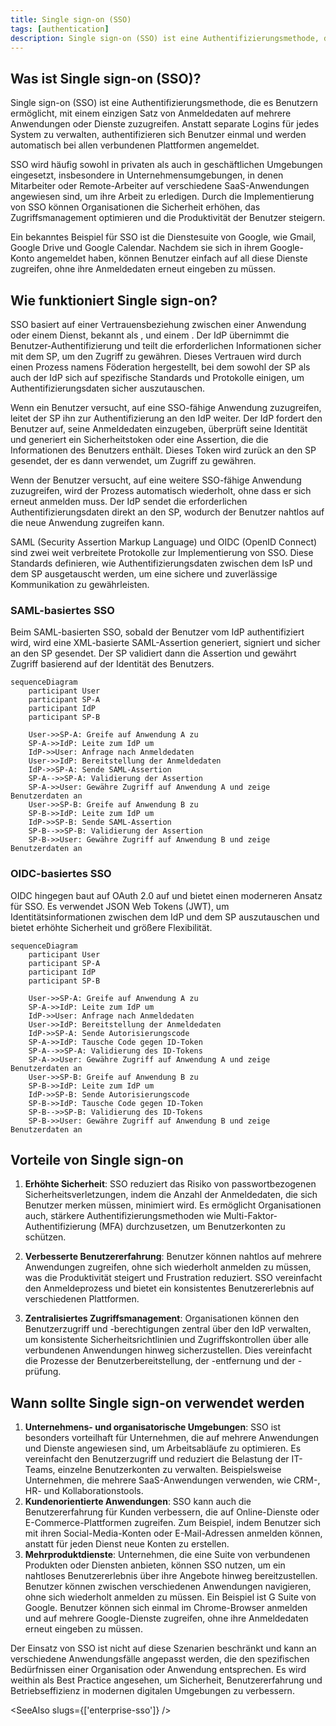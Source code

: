 ```yaml
---
title: Single sign-on (SSO)
tags: [authentication]
description: Single sign-on (SSO) ist eine Authentifizierungsmethode, die es Benutzern ermöglicht, mit einem einzigen Satz von Anmeldedaten auf mehrere Systeme zuzugreifen. Als Schlüsselkomponente von Identitäts- und Zugriffsverwaltungssystemen (IAM) wird SSO häufig in modernen Cloud-basierten Anwendungen und Diensten eingesetzt, um den Benutzerzugriff zu vereinfachen und die Sicherheit zu erhöhen.
---
```


## Was ist Single sign-on (SSO)?

Single sign-on (SSO) ist eine Authentifizierungsmethode, die es Benutzern ermöglicht, mit einem einzigen Satz von Anmeldedaten auf mehrere Anwendungen oder Dienste zuzugreifen. Anstatt separate Logins für jedes System zu verwalten, authentifizieren sich Benutzer einmal und werden automatisch bei allen verbundenen Plattformen angemeldet.

SSO wird häufig sowohl in privaten als auch in geschäftlichen Umgebungen eingesetzt, insbesondere in Unternehmensumgebungen, in denen Mitarbeiter oder Remote-Arbeiter auf verschiedene SaaS-Anwendungen angewiesen sind, um ihre Arbeit zu erledigen. Durch die Implementierung von SSO können Organisationen die Sicherheit erhöhen, das Zugriffsmanagement optimieren und die Produktivität der Benutzer steigern.

Ein bekanntes Beispiel für SSO ist die Dienstesuite von Google, wie Gmail, Google Drive und Google Calendar. Nachdem sie sich in ihrem Google-Konto angemeldet haben, können Benutzer einfach auf all diese Dienste zugreifen, ohne ihre Anmeldedaten erneut eingeben zu müssen.

## Wie funktioniert Single sign-on?

SSO basiert auf einer Vertrauensbeziehung zwischen einer Anwendung oder einem Dienst, bekannt als <Ref slug="service-provider" />, und einem <Ref slug="identity-provider" />. Der IdP übernimmt die Benutzer-Authentifizierung und teilt die erforderlichen Informationen sicher mit dem SP, um den Zugriff zu gewähren. Dieses Vertrauen wird durch einen Prozess namens Föderation hergestellt, bei dem sowohl der SP als auch der IdP sich auf spezifische Standards und Protokolle einigen, um Authentifizierungsdaten sicher auszutauschen.

Wenn ein Benutzer versucht, auf eine SSO-fähige Anwendung zuzugreifen, leitet der SP ihn zur Authentifizierung an den IdP weiter. Der IdP fordert den Benutzer auf, seine Anmeldedaten einzugeben, überprüft seine Identität und generiert ein Sicherheitstoken oder eine Assertion, die die Informationen des Benutzers enthält. Dieses Token wird zurück an den SP gesendet, der es dann verwendet, um Zugriff zu gewähren.

Wenn der Benutzer versucht, auf eine weitere SSO-fähige Anwendung zuzugreifen, wird der Prozess automatisch wiederholt, ohne dass er sich erneut anmelden muss. Der IdP sendet die erforderlichen Authentifizierungsdaten direkt an den SP, wodurch der Benutzer nahtlos auf die neue Anwendung zugreifen kann.

SAML (Security Assertion Markup Language) und OIDC (OpenID Connect) sind zwei weit verbreitete Protokolle zur Implementierung von SSO. Diese Standards definieren, wie Authentifizierungsdaten zwischen dem IsP und dem SP ausgetauscht werden, um eine sichere und zuverlässige Kommunikation zu gewährleisten.

### SAML-basiertes SSO

Beim SAML-basierten SSO, sobald der Benutzer vom IdP authentifiziert wird, wird eine XML-basierte SAML-Assertion generiert, signiert und sicher an den SP gesendet. Der SP validiert dann die Assertion und gewährt Zugriff basierend auf der Identität des Benutzers.

```mermaid
sequenceDiagram
    participant User
    participant SP-A
    participant IdP
    participant SP-B

    User->>SP-A: Greife auf Anwendung A zu
    SP-A->>IdP: Leite zum IdP um
    IdP->>User: Anfrage nach Anmeldedaten
    User->>IdP: Bereitstellung der Anmeldedaten
    IdP->>SP-A: Sende SAML-Assertion
    SP-A-->>SP-A: Validierung der Assertion
    SP-A->>User: Gewähre Zugriff auf Anwendung A und zeige Benutzerdaten an
    User->>SP-B: Greife auf Anwendung B zu
    SP-B->>IdP: Leite zum IdP um
    IdP->>SP-B: Sende SAML-Assertion
    SP-B-->>SP-B: Validierung der Assertion
    SP-B->>User: Gewähre Zugriff auf Anwendung B und zeige Benutzerdaten an
```

### OIDC-basiertes SSO

OIDC hingegen baut auf OAuth 2.0 auf und bietet einen moderneren Ansatz für SSO. Es verwendet JSON Web Tokens (JWT), um Identitätsinformationen zwischen dem IdP und dem SP auszutauschen und bietet erhöhte Sicherheit und größere Flexibilität.

```mermaid
sequenceDiagram
    participant User
    participant SP-A
    participant IdP
    participant SP-B

    User->>SP-A: Greife auf Anwendung A zu
    SP-A->>IdP: Leite zum IdP um
    IdP->>User: Anfrage nach Anmeldedaten
    User->>IdP: Bereitstellung der Anmeldedaten
    IdP->>SP-A: Sende Autorisierungscode
    SP-A->>IdP: Tausche Code gegen ID-Token
    SP-A-->>SP-A: Validierung des ID-Tokens
    SP-A->>User: Gewähre Zugriff auf Anwendung A und zeige Benutzerdaten an
    User->>SP-B: Greife auf Anwendung B zu
    SP-B->>IdP: Leite zum IdP um
    IdP->>SP-B: Sende Autorisierungscode
    SP-B->>IdP: Tausche Code gegen ID-Token
    SP-B-->>SP-B: Validierung des ID-Tokens
    SP-B->>User: Gewähre Zugriff auf Anwendung B und zeige Benutzerdaten an
```

## Vorteile von Single sign-on

1. **Erhöhte Sicherheit**: SSO reduziert das Risiko von passwortbezogenen Sicherheitsverletzungen, indem die Anzahl der Anmeldedaten, die sich Benutzer merken müssen, minimiert wird. Es ermöglicht Organisationen auch, stärkere Authentifizierungsmethoden wie Multi-Faktor-Authentifizierung (MFA) durchzusetzen, um Benutzerkonten zu schützen.

2. **Verbesserte Benutzererfahrung**: Benutzer können nahtlos auf mehrere Anwendungen zugreifen, ohne sich wiederholt anmelden zu müssen, was die Produktivität steigert und Frustration reduziert. SSO vereinfacht den Anmeldeprozess und bietet ein konsistentes Benutzererlebnis auf verschiedenen Plattformen.

3. **Zentralisiertes Zugriffsmanagement**: Organisationen können den Benutzerzugriff und -berechtigungen zentral über den IdP verwalten, um konsistente Sicherheitsrichtlinien und Zugriffskontrollen über alle verbundenen Anwendungen hinweg sicherzustellen. Dies vereinfacht die Prozesse der Benutzerbereitstellung, der -entfernung und der -prüfung.

## Wann sollte Single sign-on verwendet werden

1. **Unternehmens- und organisatorische Umgebungen**: SSO ist besonders vorteilhaft für Unternehmen, die auf mehrere Anwendungen und Dienste angewiesen sind, um Arbeitsabläufe zu optimieren. Es vereinfacht den Benutzerzugriff und reduziert die Belastung der IT-Teams, einzelne Benutzerkonten zu verwalten. Beispielsweise Unternehmen, die mehrere SaaS-Anwendungen verwenden, wie CRM-, HR- und Kollaborationstools.
2. **Kundenorientierte Anwendungen**: SSO kann auch die Benutzererfahrung für Kunden verbessern, die auf Online-Dienste oder E-Commerce-Plattformen zugreifen. Zum Beispiel, indem Benutzer sich mit ihren Social-Media-Konten oder E-Mail-Adressen anmelden können, anstatt für jeden Dienst neue Konten zu erstellen.
3. **Mehrproduktdienste**: Unternehmen, die eine Suite von verbundenen Produkten oder Diensten anbieten, können SSO nutzen, um ein nahtloses Benutzererlebnis über ihre Angebote hinweg bereitzustellen. Benutzer können zwischen verschiedenen Anwendungen navigieren, ohne sich wiederholt anmelden zu müssen. Ein Beispiel ist G Suite von Google. Benutzer können sich einmal im Chrome-Browser anmelden und auf mehrere Google-Dienste zugreifen, ohne ihre Anmeldedaten erneut eingeben zu müssen.

Der Einsatz von SSO ist nicht auf diese Szenarien beschränkt und kann an verschiedene Anwendungsfälle angepasst werden, die den spezifischen Bedürfnissen einer Organisation oder Anwendung entsprechen. Es wird weithin als Best Practice angesehen, um Sicherheit, Benutzererfahrung und Betriebseffizienz in modernen digitalen Umgebungen zu verbessern.

<SeeAlso slugs={['enterprise-sso']} />